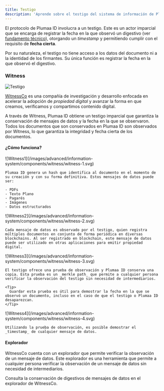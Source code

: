 ```yaml
---
title: Testigo
description: 'Aprende sobre el testigo del sistema de información de Plumaa ID'
---
```


El protocolo de Plumaa ID involucra a un testigo. Este es un actor imparcial que se encarga de registrar la fecha en la que observó un digestivo (ver [fundamento técnico](/advanced/electronic-signature/what-is-an-advanced-electronic-signature#funcion-digestivo)), otorgando un _timestamp_ y permitiendo cumplir con el requisito de **fecha cierta**.

Por su naturaleza, el testigo no tiene acceso a los datos del documento ni a la identidad de los firmantes. Su única función es registrar la fecha en la que observó el digestivo.

### Witness

![Testigo](/images/advanced/information-system/components/witness/witness.png)

[WitnessCo](https://witness.com) es una compañía de investigación y desarrollo enfocada en acelerar la adopción de _propiedad digital_ y avanzar la forma en que creamos, verificamos y compartimos contenido digital.

A través de Witness, Plumaa ID obtiene un testigo imparcial que garantiza la conservación de mensajes de datos y la fecha en la que se observaron. Todos los documentos que son conservados en Plumaa ID son observados por Witness, lo que garantiza la integridad y fecha cierta de los documentos.

#### ¿Cómo funciona?

<AccordionGroup>
  <Accordion title="Integridad del mensaje de datos" icon="fingerprint">
    ![Witness1](/images/advanced/information-system/components/witness/witness-1.svg)

    Plumaa ID genera un hash que identifica al documento en el momento de su creación y con su forma definitiva. Estos mensajes de datos puede ser:

    - PDFs
    - Texto Plano
    - Pagarés
    - Imágenes
    - Datos estructurados
  </Accordion>

  <Accordion title="Observación" icon="eye">
    ![Witness2](/images/advanced/information-system/components/witness/witness-2.svg)

    Cada mensaje de datos es observado por el testigo, quien registra múltiples documentos en conjunto de forma periódica en diversas blockchains. Al ser registrado en blockchain, este mensaje de datos puede ser utilizado en otras aplicaciones para emitir propiedad digital.
  </Accordion>

  <Accordion title="Prueba" icon="lock">
    ![Witness3](/images/advanced/information-system/components/witness/witness-3.svg)

    El testigo ofrece una prueba de observación y Plumaa ID conserva una copia. Esta prueba es un _merkle path_ que permite a cualquier persona verificar la observación del testigo sin necesidad de intermediarios.

    <Tip>
      Guardar esta prueba es útil para demostrar la fecha en la que se observó un documento, incluso en el caso de que el testigo o Plumaa ID desaparezcan.
    </Tip>
  </Accordion>

  <Accordion title="Verificación" icon="check">
    ![Witness4](/images/advanced/information-system/components/witness/witness-4.svg)

    Utilizando la prueba de observación, es posible demostrar el _timestamp_ de cualquier mensaje de datos.
  </Accordion>
</AccordionGroup>

#### Explorador

WitnessCo cuenta con un explorador que permite verificar la observación de un mensaje de datos. Este explorador es una herramienta que permite a cualquier persona verificar la observación de un mensaje de datos sin necesidad de intermediarios.

<Card title="Explorador" icon="eye" href="https://scan.witness.co/">
  Consulta la conservación de digestivos de mensajes de datos en el explorador de WitnessCo.
</Card>
